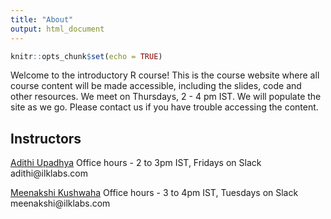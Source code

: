 ```yaml
---
title: "About"
output: html_document
---
```


```r
knitr::opts_chunk$set(echo = TRUE)
```


Welcome to the introductory R course!  This is the course website where all course content will be made accessible, including the slides, code and other resources. We meet on Thursdays, 2 - 4 pm IST. We will populate the site as we go. Please contact us if you have trouble accessing the content.


## Instructors

[Adithi Upadhya](adithirugis.rbind.io) 
Office hours - 2 to 3pm IST, Fridays on Slack
adithi@ilklabs.com

[Meenakshi Kushwaha](meenakshi.rbind.io) 
Office hours - 3 to 4pm IST, Tuesdays on Slack
meenakshi@ilklabs.com

